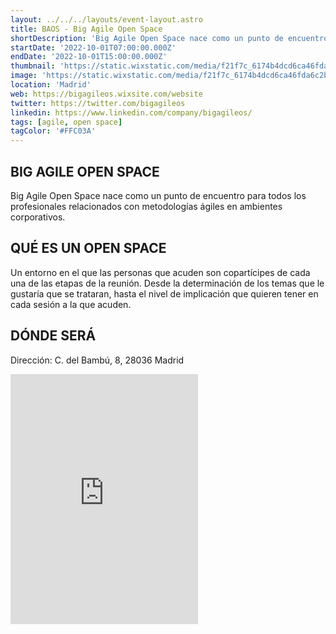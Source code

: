 ```yaml
---
layout: ../../../layouts/event-layout.astro
title: BAOS - Big Agile Open Space
shortDescription: 'Big Agile Open Space nace como un punto de encuentro para todos los profesionales relacionados con metodologías ágiles en ambientes corporativos.'
startDate: '2022-10-01T07:00:00.000Z'
endDate: '2022-10-01T15:00:00.000Z'
thumbnail: 'https://static.wixstatic.com/media/f21f7c_6174b4dcd6ca46fda6c2b6bc7bd71048~mv2.png/v1/fill/w_788,h_404,fp_0.50_0.50,q_85,usm_0.66_1.00_0.01,enc_auto/f21f7c_6174b4dcd6ca46fda6c2b6bc7bd71048~mv2.png'
image: 'https://static.wixstatic.com/media/f21f7c_6174b4dcd6ca46fda6c2b6bc7bd71048~mv2.png/v1/fill/w_788,h_404,fp_0.50_0.50,q_85,usm_0.66_1.00_0.01,enc_auto/f21f7c_6174b4dcd6ca46fda6c2b6bc7bd71048~mv2.png'
location: 'Madrid'
web: https://bigagileos.wixsite.com/website
twitter: https://twitter.com/bigagileos
linkedin: https://www.linkedin.com/company/bigagileos/
tags: [agile, open space]
tagColor: '#FFC03A'
---
```


## BIG AGILE OPEN SPACE

Big Agile Open Space nace como un punto de encuentro para todos los profesionales relacionados con metodologías ágiles en ambientes corporativos.

## QUÉ ES UN OPEN SPACE

Un entorno en el que las personas que acuden son copartícipes de cada una de las etapas de la reunión. Desde la determinación de los temas que le gustaría que se trataran, hasta el nivel de implicación que quieren tener en cada sesión a la que acuden.

## DÓNDE SERÁ

Dirección: C. del Bambú, 8, 28036 Madrid

<iframe className="w-full mt-4" height="400" src="https://www.google.com/maps/embed?pb=!1m18!1m12!1m3!1d3035.029422243926!2d-3.6791503825561516!3d40.4746141!2m3!1f0!2f0!3f0!3m2!1i1024!2i768!4f13.1!3m3!1m2!1s0xd422938a85d7609%3A0x94b3552426237118!2sC.%20del%20Bamb%C3%BA%2C%208%2C%2028036%20Madrid!5e0!3m2!1ses!2ses!4v1664169128537!5m2!1ses!2ses" style="border:0;" allowfullscreen="" loading="lazy" referrerpolicy="no-referrer-when-downgrade"></iframe>


